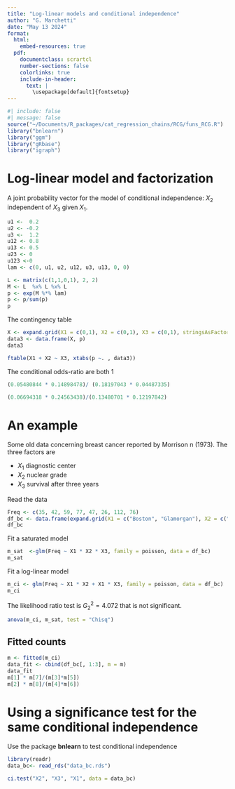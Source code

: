 ```yaml
---
title: "Log-linear models and conditional independence"
author: "G. Marchetti"
date: "May 13 2024"
format: 
  html:
    embed-resources: true
  pdf:
    documentclass: scrartcl
    number-sections: false
    colorlinks: true
    include-in-header: 
      text: | 
        \usepackage[default]{fontsetup} 
---
```


```{=tex}
\DeclareMathAlphabet{\mathcal}{OMS}{cmsy}{m}{n}
\setmathfont{NewCMMath-Regular.otf}
\newcommand{\ci}{\hspace{0.1em}\perp\hspace{-0.95em}\perp\, }
\renewcommand{\b}[1]{\boldsymbol{#1}}
```
```r
#| include: false
#| message: false
source("~/Documents/R_packages/cat_regression_chains/RCG/funs_RCG.R")
library("bnlearn") 
library("ggm")
library("gRbase")
library("igraph")
```


# Log-linear model and factorization

A joint probability vector for the model of conditional independence: $X_2$ independent of $X_3$ given $X_1$. 

```r
u1 <-  0.2
u2 <- -0.2
u3 <-  1.2
u12 <- 0.8
u13 <- 0.5
u23 <- 0
u123 <-0
lam <- c(0, u1, u2, u12, u3, u13, 0, 0)

L <- matrix(c(1,1,0,1), 2, 2)
M <- L  %x% L %x% L
p <- exp(M %*% lam)
p <- p/sum(p)
p
```
The contingency table
```r
X <- expand.grid(X1 = c(0,1), X2 = c(0,1), X3 = c(0,1), stringsAsFactors = TRUE)
data3 <- data.frame(X, p)
data3
```
```r
ftable(X1 + X2 ~ X3, xtabs(p ~. , data3))
```
The conditional odds-ratio are both 1
```r
(0.05480844 * 0.14898478)/ (0.18197043 * 0.04487335)
```
```r
(0.06694318 * 0.24563438)/(0.13480701 * 0.12197842)
```

# An example

Some old data concerning breast cancer reported by Morrison n (1973). The three factors are

- $X_1$ diagnostic center
- $X_2$ nuclear grade 
- $X_3$ survival after three years 


Read the data 

```r
Freq <- c(35, 42, 59, 77, 47, 26, 112, 76)
df_bc <- data.frame(expand.grid(X1 = c("Boston", "Glamorgan"), X2 = c("malignant", "benign"), X3 = c("died", "survived"), stringsAsFactors = TRUE), Freq)
df_bc
```


Fit a saturated model 

```r
m_sat  <-glm(Freq ~ X1 * X2 * X3, family = poisson, data = df_bc)
m_sat
```

Fit a log-linear model

```r
m_ci <- glm(Freq ~ X1 * X2 + X1 * X3, family = poisson, data = df_bc)
m_ci
```

The likelihood ratio test is $G^2_2 = 4.072$ that is not significant. 

```r
anova(m_ci, m_sat, test = "Chisq")
```




## Fitted counts

```r
m <- fitted(m_ci)
data_fit <- cbind(df_bc[, 1:3], m = m)
data_fit
m[1] * m[7]/(m[3]*m[5])
m[2] * m[8]/(m[4]*m[6])
```
# Using a significance test for the same conditional independence

Use the package **bnlearn**  to test conditional independence

```r
library(readr)
data_bc<- read_rds("data_bc.rds")

ci.test("X2", "X3", "X1", data = data_bc)
```
